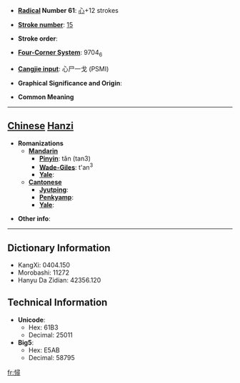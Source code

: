 * '''[[Wiktionary:Chinese radical index| Radical]] Number 61''': [[Wiktionary:Chinese radical index 心|心]]+12 strokes

* '''[[Wiktionary:Chinese total strokes index|Stroke number]]''': [[Wiktionary:Chinese total strokes index 15|15]]

* '''Stroke order''': 

* '''[[Wiktionary:Chinese four corner index|Four-Corner System]]''': 9704<sub>6</sub>

* '''[[Wiktionary:Chinese Cangjie index|Cangjie input]]''': 心尸一戈 (PSMI)

* '''Graphical Significance and Origin''': 

* '''Common Meaning'''

----

== [[Chinese]] [[Hanzi]] ==

* '''Romanizations'''
** '''[[Mandarin]]'''
*** '''[[Pinyin]]''': tǎn (tan3)
*** '''[[Wade-Giles]]''': t'an<sup>3</sup>
*** '''[[Yale]]''': 
** '''[[Cantonese]]'''
*** '''[[Jyutping]]''':
*** '''[[Penkyamp]]''': 
*** '''[[Yale]]''': 

* '''Other info''': 

----

== Dictionary Information ==

* KangXi: 0404.150
* Morobashi: 11272
* Hanyu Da Zidian: 42356.120

== Technical Information ==

* '''Unicode''':
** Hex: 61B3
** Decimal: 25011
* '''Big5''':
** Hex: E5AB
** Decimal: 58795

[[fr:憳]]